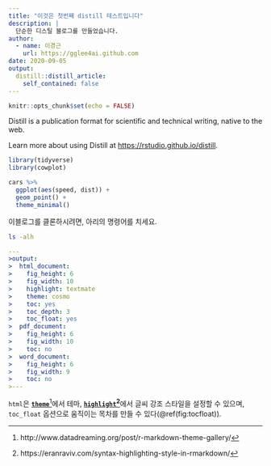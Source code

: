 ```yaml
---
title: "이것은 첫번째 distill 테스트입니다"
description: |
  단순한 디스틸 블로그를 만들었습니다.
author:
  - name: 이경근
    url: https://gglee4ai.github.com
date: 2020-09-05
output:
  distill::distill_article:
    self_contained: false
---
```


```r
knitr::opts_chunk$set(echo = FALSE)
```

Distill is a publication format for scientific and technical writing, native to the web.

Learn more about using Distill at <https://rstudio.github.io/distill>.

```r
library(tidyverse)
library(cowplot)
```


```r
cars %>% 
  ggplot(aes(speed, dist)) +
  geom_point() +
  theme_minimal()
```


이블로그를 클론하시려면, 아리의 명령어를 치세요.



```bash
ls -alh
```


```yaml
---
>output:
>  html_document:
>    fig_height: 6
>    fig_width: 10
>    highlight: textmate
>    theme: cosmo
>    toc: yes
>    toc_depth: 3
>    toc_float: yes
>  pdf_document:
>    fig_height: 6
>    fig_width: 10
>    toc: no
>  word_document:
>    fig_height: 6
>    fig_width: 9
>    toc: no
>---
```


`html`은 **[`theme`](http://www.datadreaming.org/post/r-markdown-theme-gallery/)**^[http://www.datadreaming.org/post/r-markdown-theme-gallery/]에서 테마, **[`highlight`](https://eranraviv.com/syntax-highlighting-style-in-rmarkdown/)^[https://eranraviv.com/syntax-highlighting-style-in-rmarkdown/]**에서 글씨 강조 스타일을 설정할 수 있으며, `toc_float` 옵션으로 움직이는 목차를 만들 수 있다(\@ref(fig:tocfloat)). 

